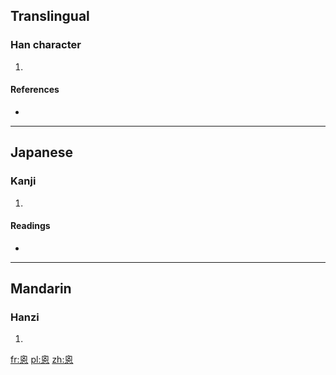 ==Translingual==

===Han character===
{{Han char|rn=61|rad=心|as=06|sn=10|four=|canj=竹田心 (HWP), XX竹田心 (XXHWP)}}

# {{defn|Han|sort=心06}}

====References====
* {{Han ref|kx=0384.200|dkj=10562|dj=0715.030|hdz=42292.010|uh=6056|ud=24662}}

----

==Japanese==

===Kanji===
{{ja-kanji|grade=|rs=心06}}

# {{defn|Japanese|sort=心06}}

====Readings====
* {{ja-readings|on=[[し]] (shi)|kun=[[おもおう]] (omoou), [[おもえらく]] (omoeraku), [[おぼす]] (obosu)}}

----

==Mandarin==

===Hanzi===
{{cmn-hanzi|pin=[[sī]] ([[si1]])|wg=ssu<sup>1</sup>}}

# {{defn|Mandarin|sort=心06}}

[[fr:恖]]
[[pl:恖]]
[[zh:恖]]